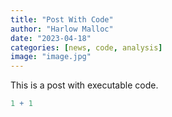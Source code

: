 ```yaml
---
title: "Post With Code"
author: "Harlow Malloc"
date: "2023-04-18"
categories: [news, code, analysis]
image: "image.jpg"
---
```


This is a post with executable code.

```r
1 + 1
```
